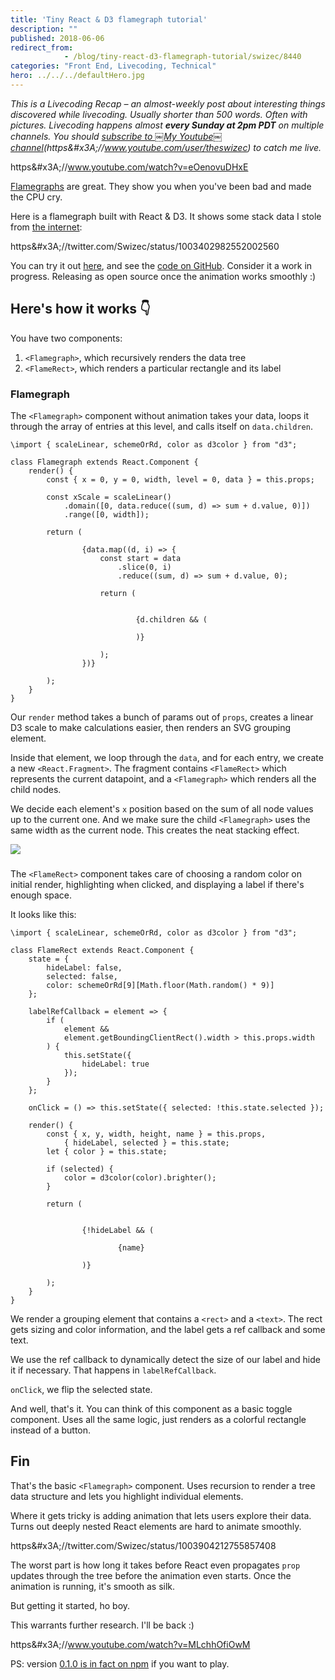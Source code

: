 ```yaml
---
title: 'Tiny React & D3 flamegraph tutorial'
description: ""
published: 2018-06-06
redirect_from: 
            - /blog/tiny-react-d3-flamegraph-tutorial/swizec/8440
categories: "Front End, Livecoding, Technical"
hero: ../../../defaultHero.jpg
---
```

_This is a Livecoding Recap – an almost-weekly post about interesting things discovered while livecoding. Usually shorter than 500 words. Often with pictures. Livecoding happens almost **every Sunday at 2pm PDT** on multiple channels. You should [subscribe to ￼My Youtube￼ channel](http://youtube.com/user/theswizec)(https&amp;#x3A;//www.youtube.com/user/theswizec) to catch me live._



https&amp;#x3A;//www.youtube.com/watch?v=eOenovuDHxE



[Flamegraphs](http://brendangregg.com/flamegraphs.html) are great. They show you when you&#x27;ve been bad and made the CPU cry.



Here is a flamegraph built with React &amp; D3. It shows some stack data I stole from [the internet](https://github.com/spiermar/d3-flame-graph/blob/master/examples/stacks.json):



https&amp;#x3A;//twitter.com/Swizec/status/1003402982552002560



You can try it out [here](https://dist-wnnnpntytb.now.sh/), and see the [code on GitHub](https://github.com/Swizec/react-d3-flamegraph). Consider it a work in progress. Releasing as open source once the animation works smoothly :)





## Here&#x27;s how it works 👇



You have two components:



1. `<Flamegraph>`, which recursively renders the data tree
2. `<FlameRect>`, which renders a particular rectangle and its label



### Flamegraph



The `<Flamegraph>` component without animation takes your data, loops it through the array of entries at this level, and calls itself on `data.children`.



```
\import { scaleLinear, schemeOrRd, color as d3color } from "d3";

class Flamegraph extends React.Component {
    render() {
        const { x = 0, y = 0, width, level = 0, data } = this.props;

        const xScale = scaleLinear()
            .domain([0, data.reduce((sum, d) => sum + d.value, 0)])
            .range([0, width]);

        return (
            
                {data.map((d, i) => {
                    const start = data
                        .slice(0, i)
                        .reduce((sum, d) => sum + d.value, 0);

                    return (
                        
                            
                            {d.children && (
                                
                            )}
                        
                    );
                })}
            
        );
    }
}
```



Our `render` method takes a bunch of params out of `props`, creates a linear D3 scale to make calculations easier, then renders an SVG grouping element.



Inside that element, we loop through the `data`, and for each entry, we create a new `<React.Fragment>`. The fragment contains `<FlameRect>` which represents the current datapoint, and a `<Flamegraph>` which renders all the child nodes.



We decide each element&#x27;s `x` position based on the sum of all node values up to the current one. And we make sure the child `<Flamegraph>` uses the same width as the current node. This creates the neat stacking effect.



![](./img/blog-wp-content-uploads-2018-06-flamegraph-screenshot.png)



### 



The `<FlameRect>` component takes care of choosing a random color on initial render, highlighting when clicked, and displaying a label if there&#x27;s enough space.



It looks like this:



```
\import { scaleLinear, schemeOrRd, color as d3color } from "d3";

class FlameRect extends React.Component {
    state = {
        hideLabel: false,
        selected: false,
        color: schemeOrRd[9][Math.floor(Math.random() * 9)]
    };

    labelRefCallback = element => {
        if (
            element &&
            element.getBoundingClientRect().width > this.props.width
        ) {
            this.setState({
                hideLabel: true
            });
        }
    };

    onClick = () => this.setState({ selected: !this.state.selected });

    render() {
        const { x, y, width, height, name } = this.props,
            { hideLabel, selected } = this.state;
        let { color } = this.state;

        if (selected) {
            color = d3color(color).brighter();
        }

        return (
            
                
                {!hideLabel && (
                    
                        {name}
                    
                )}
            
        );
    }
}
```



We render a grouping element that contains a `<rect>` and a `<text>`. The rect gets sizing and color information, and the label gets a ref callback and some text.



We use the ref callback to dynamically detect the size of our label and hide it if necessary. That happens in `labelRefCallback`.



`onClick`, we flip the selected state.



And well, that&#x27;s it. You can think of this component as a basic toggle component. Uses all the same logic, just renders as a colorful rectangle instead of a button.



## Fin



That&#x27;s the basic `<Flamegraph>` component. Uses recursion to render a tree data structure and lets you highlight individual elements.



Where it gets tricky is adding animation that lets users explore their data. Turns out deeply nested React elements are hard to animate smoothly.



https&amp;#x3A;//twitter.com/Swizec/status/1003904212755857408



The worst part is how long it takes before React even propagates `prop` updates through the tree before the animation even starts. Once the animation is running, it&#x27;s smooth as silk.



But getting it started, ho boy.



This warrants further research. I&#x27;ll be back :)



https&amp;#x3A;//www.youtube.com/watch?v=MLchhOfiOwM



PS: version [0.1.0 is in fact on npm](https://www.npmjs.com/package/react-d3-flamegraph) if you want to play.